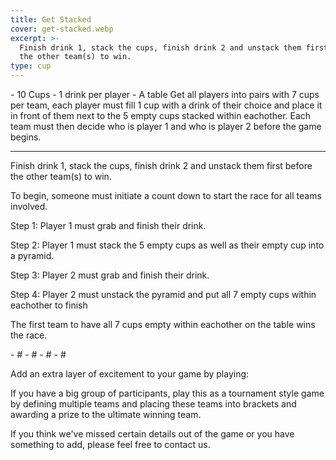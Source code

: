 ```yaml
---
title: Get Stacked
cover: get-stacked.webp
excerpt: >-
  Finish drink 1, stack the cups, finish drink 2 and unstack them first before
  the other team(s) to win.
type: cup
---
```


<GameHero
  cover="/BeerGoggleGames/images/get-stacked.webp"
  alt="Get Stacked"
/>

<GameSection title="Equipment" icon="/BeerGoggleGames/images/liquor.webp">
-   10 Cups
-   1 drink per player
-   A table
</GameSection>

<GameSection title="Setup" icon="/BeerGoggleGames/images/settings.webp">
Get all players into pairs with 7 cups per team, each player must fill 1 cup with a drink of their choice and place it in front of them next to the 5 empty cups stacked within eachother. Each team must then decide who is player 1 and who is player 2 before the game begins.

* * *
</GameSection>

<GameSection title="Aim of the Game" icon="/BeerGoggleGames/images/target.webp">
<p>Finish drink 1, stack the cups, finish drink 2 and unstack them first before the other team(s) to win.</p>
</GameSection>

<GameSection title="How to Play" icon="/BeerGoggleGames/images/question.webp">
To begin, someone must initiate a count down to start the race for all teams involved.

Step 1: Player 1 must grab and finish their drink.

Step 2: Player 1 must stack the 5 empty cups as well as their empty cup into a pyramid.

Step 3: Player 2 must grab and finish their drink.

Step 4: Player 2 must unstack the pyramid and put all 7 empty cups within eachother to finish

The first team to have all 7 cups empty within eachother on the table wins the race.
</GameSection>

<GameSection title="Rules" icon="/BeerGoggleGames/images/rules.webp">
-   #
-   #
-   #
-   #
</GameSection>

<GameSection title="Special Edition" icon="/BeerGoggleGames/images/special.webp">
<p>Add an extra layer of excitement to your game by playing:</p>
</GameSection>

<GameSection title="**Stack Tournament**" icon="/BeerGoggleGames/images/question.webp">
<p>If you have a big group of participants, play this as a tournament style game by defining multiple teams and placing these teams into brackets and awarding a prize to the ultimate winning team.</p>
</GameSection>

<ShareButtons title="Get Stacked" />

<FeedbackCard>
<p>If you think we've missed certain details out of the game or you have something to add, please feel free to contact us.</p>
</FeedbackCard>
